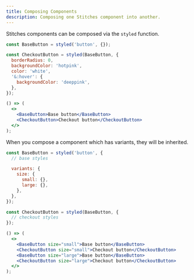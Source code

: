 ```yaml
---
title: Composing Components
description: Composing one Stitches component into another.
---
```


Stitches components can be composed via the `styled` function.

<Preview>
  <DemoButton children="Base button" css={{ mr: '$4' }} />
  <DemoButton
    children="Checkout button"
    css={{
      borderRadius: 0,
      backgroundColor: '$pink10',
      color: 'white',
      '&:hover': {
        backgroundColor: '$pink11',
      },
    }}
  />
</Preview>

```jsx
const BaseButton = styled('button', {});

const CheckoutButton = styled(BaseButton, {
  borderRadius: 0,
  backgroundColor: 'hotpink',
  color: 'white',
  '&:hover': {
    backgroundColor: 'deeppink',
  },
});

() => (
  <>
    <BaseButton>Base button</BaseButton>
    <CheckoutButton>Checkout button</CheckoutButton>
  </>
);
```

When you compose a component which has variants, they will be inherited.

<Preview>
  <div style={{ display: 'flex', gap: '20px', alignItems: 'center' }}>
    <DemoButton children="Base button" size="small" />
    <DemoButton
      children="Checkout button"
      css={{
        borderRadius: 0,
        backgroundColor: '$pink10',
        color: 'white',
        '&:hover': {
          backgroundColor: '$pink11',
        },
      }}
      size="small"
    />
    <DemoButton children="Base button" size="large" />
    <DemoButton
      children="Checkout button"
      css={{
        borderRadius: 0,
        backgroundColor: '$pink10',
        color: 'white',
        '&:hover': {
          backgroundColor: '$pink11',
        },
      }}
      size="large"
    />
  </div>
</Preview>

```jsx line=4-9,12-14,16-23
const BaseButton = styled('button', {
  // base styles

  variants: {
    size: {
      small: {},
      large: {},
    },
  },
});

const CheckoutButton = styled(BaseButton, {
  // checkout styles
});

() => (
  <>
    <BaseButton size="small">Base button</BaseButton>
    <CheckoutButton size="small">Checkout button</CheckoutButton>
    <BaseButton size="large">Base button</BaseButton>
    <CheckoutButton size="large">Checkout button</CheckoutButton>
  </>
);
```
